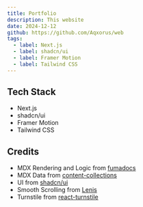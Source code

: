 ```yaml
---
title: Portfolio
description: This website
date: 2024-12-12
github: https://github.com/Aqxorus/web
tags:
  - label: Next.js
  - label: shadcn/ui
  - label: Framer Motion
  - label: Tailwind CSS
---
```


## Tech Stack

- Next.js
- shadcn/ui
- Framer Motion
- Tailwind CSS

## Credits

- MDX Rendering and Logic from [fumadocs](https://github.com/fuma-nama/fumadocs)
- MDX Data from [content-collections](https://www.content-collections.dev/)
- UI from [shadcn/ui](https://ui.shadcn.com/)
- Smooth Scrolling from [Lenis](https://github.com/darkroomengineering/lenis)
- Turnstile from [react-turnstile](https://github.com/marsidev/react-turnstile)
